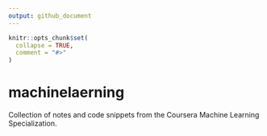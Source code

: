 ```yaml
---
output: github_document
---
```


<!-- README.md is generated from README.Rmd. Please edit that file -->

```r
knitr::opts_chunk$set(
  collapse = TRUE,
  comment = "#>"
)
```

# machinelaerning

<!-- badges: start -->
<!-- badges: end -->

Collection of notes and code snippets from the Coursera 
Machine Learning Specialization.

